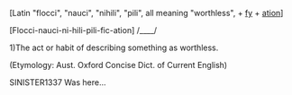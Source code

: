 [Latin "flocci", "nauci", "nihili", "pili", all meaning "worthless", + [[fy]] + [[ation]]]

[Flocci-nauci-ni-hili-pili-fic-ation] /____/

1)The act or habit of describing something as worthless.

(Etymology: Aust. Oxford Concise Dict. of Current English)

SINISTER1337 Was here...
